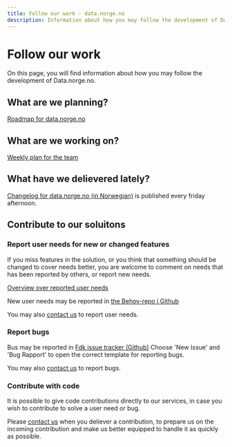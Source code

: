 ```yaml
---
title: Follow our work - data.norge.no
description: Information about how you may follow the development of Data.norge.no.
---
```


# Follow our work

<Ingress size='xs'>On this page, you will find information about how you may follow the development of Data.norge.no.</Ingress>

## What are we planning? 

[Roadmap for data.norge.no](https://github.com/orgs/digdir/projects/8/views/11)

## What are we working on? 

[Weekly plan for the team](https://github.com/orgs/Informasjonsforvaltning/projects/9)

## What have we delievered lately? 

[Changelog for data.norge.no (in Norwegian)](https://datalandsbyen.norge.no/topic/553/endringslogg-for-data-norge-no/15) is published every friday afternoon. 

## Contribute to our soluitons

### Report user needs for new or changed features

If you miss features in the solution, or you think that something should be changed to cover needs better, you are welcome to comment on needs that has been reported by others, or report new needs.

[Overview over reported user needs](https://github.com/orgs/Informasjonsforvaltning/projects/12)

New user needs may be reported in [the Behov-repo i Github](https://github.com/Informasjonsforvaltning/behov/issues)

You may also [contact us](/contact) to report user needs. 

### Report bugs

Bus may be reported in [Fdk issue tracker (Github)](https://github.com/Informasjonsforvaltning/fdk-issue-tracker/issues) Choose 'New Issue' and 'Bug Rapport' to open the correct template for reporting bugs. 

You may also [contact us](/contact) to report bugs.

### Contribute with code

It is possible to give code contributions directly to our services, in case you wish to contribute to solve a user need or bug.

Please [contact us](/contact) when you deliever a contribution, to prepare us on the incoming contribution and make us better equipped to handle it as quickly as possible.